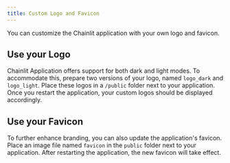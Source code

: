 ```yaml
---
title: Custom Logo and Favicon
---
```


You can customize the Chainlit application with your own logo and favicon.

## Use your Logo

Chainlit Application offers support for both dark and light modes. To accommodate this, prepare two versions of your logo, named `logo_dark` and `logo_light`. Place these logos in a `/public` folder next to your application. Once you restart the application, your custom logos should be displayed accordingly.

## Use your Favicon

To further enhance branding, you can also update the application's favicon. Place an image file named `favicon` in the `public` folder next to your application. After restarting the application, the new favicon will take effect.
